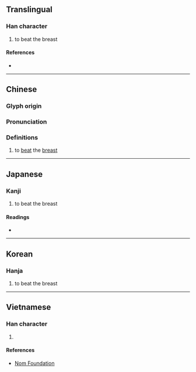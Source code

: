 {{character info/new}}
==Translingual==

===Han character===
{{Han char|rn=64|rad=手|as=13|sn=16|four=50041|canj=QSRJ|ids=⿰扌辟}}

# to beat the breast

====References====
* {{Han ref|kx=0459.070|dkj=12834|dj=0808.060|hdz=31973.030|uh=64D7|ud=25815|bh=E9A4|bd=59812}}

----

==Chinese==
{{zh-forms}}

===Glyph origin===
{{Han etym}}

===Pronunciation===
{{zh-pron
|m=pǐ
|c=pik1
|mc=y
|oc=y
|ma=
|cat=v
}}

===Definitions===
{{zh-hanzi}}

# to [[beat]] the [[breast]]

----

==Japanese==

===Kanji===
{{ja-kanji|grade=|rs=手13}}

# to beat the breast

====Readings====
* {{ja-readings|on=[[へき]] (heki), [[びゃく]] (byaku), [[ひゃく]] (hyaku), [[はく]] (haku)|kun=[[むねをうつ]] (muneoutsu)}}

----

==Korean==

===Hanja===
{{ko-hanja|hangeul=벽|eumhun=|rv=byeok|mr=pyŏk|y=pyekaa}}

# to beat the breast

----

==Vietnamese==

===Han character===
{{vi-hantu|rs=手13|[[bịch]], [[tịch]], [[vích]], [[phích]], [[phịch]]}}

# {{defn|lang=vi|sort=手13}}

====References====
* [http://nomfoundation.org/common/nom_details.php?codepoint=64d7 Nom Foundation]